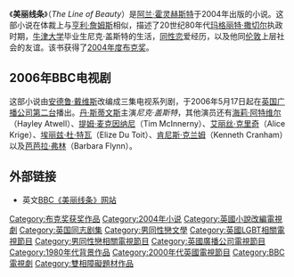 《'''美丽线条'''》（''The Line of Beauty''）是[[阿兰·霍灵赫斯特|阿兰·霍灵赫斯特]]于2004年出版的小说。这部小说在体裁上与[[亨利·詹姆斯|亨利·詹姆斯]]相似，描述了20世纪80年代[[玛格丽特·撒切尔|玛格丽特·撒切尔]]执政时期，[[牛津大学|牛津大学]]毕业生尼克·盖斯特的生活，[[同性恋|同性恋]]爱经历，以及他同[[伦敦|伦敦]]上层社会的友谊。该书获得了[[2004年度|2004年度]][[布克奖|布克奖]]。

==2006年BBC电视剧==
这部小说由[[安德鲁·戴维斯|安德鲁·戴维斯]]改编成三集电视系列剧，于2006年5月17日起在[[英国广播公司第二台|英国广播公司第二台]]播出。[[丹尼尔·斯蒂文斯|丹·斯蒂文斯]]主演''尼克·盖斯特''，其他演员还有[[海莉·阿特维尔|海莉·阿特维尔]]（Hayley Atwell）、[[提姆·麦克因纳尼|提姆·麦克因纳尼]]（Tim McInnerny）、[[艾丽丝·克里奇|艾丽丝·克里奇]]（Alice Krige）、[[埃丽兹·杜·特瓦|埃丽兹·杜·特瓦]]（Elize Du Toit）、[[肯尼斯·克兰姆|肯尼斯·克兰姆]]（Kenneth Cranham）以及[[芭芭拉·弗林|芭芭拉·弗林]]（Barbara Flynn）。

==外部链接==
*英文[http://www.bbc.co.uk/drama/lineofbeauty/ BBC《美丽线条》网站] {{Wayback|url=http://www.bbc.co.uk/drama/lineofbeauty/ |date=20201116224420 }}

{{novel-stub}}

{{布克奖}}
{{Authority control}}
[[Category:布克奖获奖作品|Category:布克奖获奖作品]]
[[Category:2004年小说|Category:2004年小说]]
[[Category:英國小說改編電視劇|Category:英國小說改編電視劇]]
[[Category:英国同志剧集|Category:英国同志剧集]]
[[Category:男同性戀文學|Category:男同性戀文學]]
[[Category:英國LGBT相關電視節目|Category:英國LGBT相關電視節目]]
[[Category:男同性戀相關電視節目|Category:男同性戀相關電視節目]]
[[Category:英國廣播公司電視節目|Category:英國廣播公司電視節目]]
[[Category:1980年代背景作品|Category:1980年代背景作品]]
[[Category:2000年代英國電視節目|Category:2000年代英國電視節目]]
[[Category:BBC電視劇|Category:BBC電視劇]]
[[Category:雙相障礙題材作品|Category:雙相障礙題材作品]]